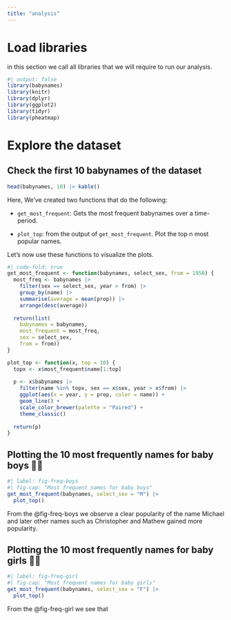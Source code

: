```yaml
---
title: "analysis"
---
```


# Load libraries

in this section we call all libraries that we will require to run our analysis.

```r
#| output: false
library(babynames)
library(knitr)
library(dplyr)
library(ggplot2)
library(tidyr)
library(pheatmap)
```

# Explore the dataset

## Check the first 10 babynames of the dataset

```r
head(babynames, 10) |> kable()
```

Here, We’ve created two functions that do the following:

-   `get_most_frequent`: Gets the most frequent babynames over a time-period.

-   `plot_top`: from the output of `get_most_frequent`. Plot the top n most popular names.

Let's now use these functions to visualize the plots.


```r
#| code-fold: true
get_most_frequent <- function(babynames, select_sex, from = 1950) {
  most_freq <- babynames |>
    filter(sex == select_sex, year > from) |>
    group_by(name) |>
    summarise(average = mean(prop)) |>
    arrange(desc(average))
    
  return(list(
    babynames = babynames,
    most_frequent = most_freq,
    sex = select_sex,
    from = from))
}

plot_top <- function(x, top = 10) {
  topx <- x$most_frequent$name[1:top]
  
  p <- x$babynames |>
    filter(name %in% topx, sex == x$sex, year > x$from) |>
    ggplot(aes(x = year, y = prop, color = name)) +
    geom_line() +
    scale_color_brewer(palette = "Paired") +
    theme_classic()
  
  return(p)
}
```

## Plotting the 10 most frequently names for baby boys 👯‍♂️

```r
#| label: fig-freq-boys
#| fig-cap: "Most frequent names for baby boys"
get_most_frequent(babynames, select_sex = "M") |>
  plot_top()
```

From the @fig-freq-boys we observe a clear popularity of the name Michael and later other names such as Christopher and Mathew gained more popularity.

## Plotting the 10 most frequently names for baby girls 🤸‍♀️

```r
#| label: fig-freq-girl
#| fig-cap: "Most frequent names for baby girls"
get_most_frequent(babynames, select_sex = "F") |>
  plot_top()
```
From the @fig-freq-girl we see that 
